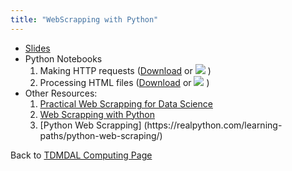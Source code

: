 ```yaml
---
title: "WebScrapping with Python"
---
```


* [Slides](Websrapping_with_Python.pdf)
* Python Notebooks
    1. Making HTTP requests (<a href="requests_library.ipynb" download="requests_library.ipynb">Download</a> or [![](colab-badge.svg)](https://colab.research.google.com/github/tdmdal/pythonRBAC-workshop/blob/master/docs/Basic_Programming_inPython.ipynb) )
    2. Processing HTML files (<a href="beautiful_soup.ipynb" download="beautiful_soup.ipynb">Download</a> or [![](colab-badge.svg)](https://colab.research.google.com/github/tdmdal/pythonRBAC-workshop/blob/master/docs/Financial_Data_Analysis_withPandas.ipynb) )

* Other Resources:   
    1. [Practical Web Scrapping for Data Science](http://www.webscrapingfordatascience.com/)
    1. [Web Scrapping with Python](https://github.com/lovingers/ML_Books/blob/master/Ryan%20Mitchell-Web%20Scraping%20with%20Python_%20Collecting%20Data%20from%20the%20Modern%20Web-O%27Reilly%20Media%20(2015).pdf)
    3. [Python Web Scrapping] (https://realpython.com/learning-paths/python-web-scraping/)
    
Back to [TDMDAL Computing Page](https://tdmdal.github.io/)